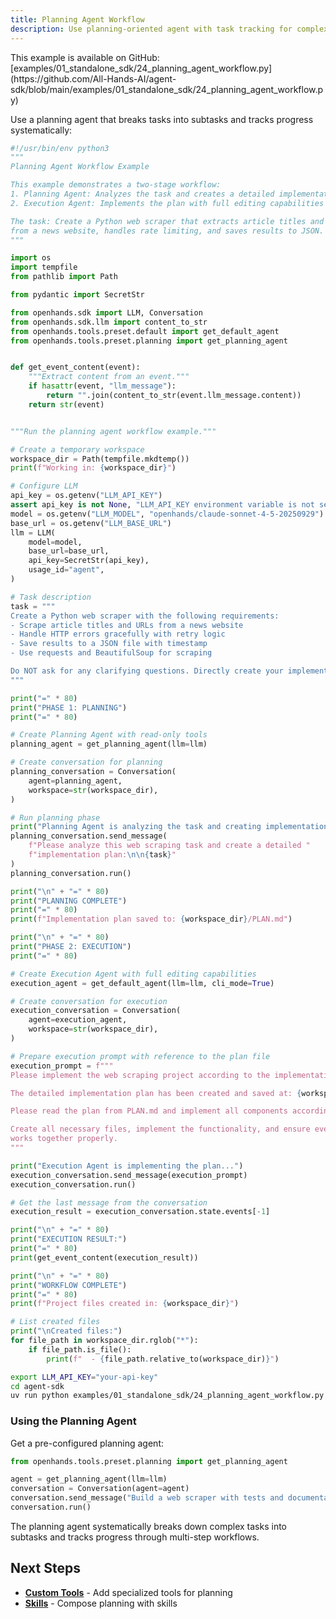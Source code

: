 ```yaml
---
title: Planning Agent Workflow
description: Use planning-oriented agent with task tracking for complex multi-step workflows.
---
```


<Note>
This example is available on GitHub: [examples/01_standalone_sdk/24_planning_agent_workflow.py](https://github.com/All-Hands-AI/agent-sdk/blob/main/examples/01_standalone_sdk/24_planning_agent_workflow.py)
</Note>

Use a planning agent that breaks tasks into subtasks and tracks progress systematically:

```python icon="python" examples/01_standalone_sdk/24_planning_agent_workflow.py
#!/usr/bin/env python3
"""
Planning Agent Workflow Example

This example demonstrates a two-stage workflow:
1. Planning Agent: Analyzes the task and creates a detailed implementation plan
2. Execution Agent: Implements the plan with full editing capabilities

The task: Create a Python web scraper that extracts article titles and URLs
from a news website, handles rate limiting, and saves results to JSON.
"""

import os
import tempfile
from pathlib import Path

from pydantic import SecretStr

from openhands.sdk import LLM, Conversation
from openhands.sdk.llm import content_to_str
from openhands.tools.preset.default import get_default_agent
from openhands.tools.preset.planning import get_planning_agent


def get_event_content(event):
    """Extract content from an event."""
    if hasattr(event, "llm_message"):
        return "".join(content_to_str(event.llm_message.content))
    return str(event)


"""Run the planning agent workflow example."""

# Create a temporary workspace
workspace_dir = Path(tempfile.mkdtemp())
print(f"Working in: {workspace_dir}")

# Configure LLM
api_key = os.getenv("LLM_API_KEY")
assert api_key is not None, "LLM_API_KEY environment variable is not set."
model = os.getenv("LLM_MODEL", "openhands/claude-sonnet-4-5-20250929")
base_url = os.getenv("LLM_BASE_URL")
llm = LLM(
    model=model,
    base_url=base_url,
    api_key=SecretStr(api_key),
    usage_id="agent",
)

# Task description
task = """
Create a Python web scraper with the following requirements:
- Scrape article titles and URLs from a news website
- Handle HTTP errors gracefully with retry logic
- Save results to a JSON file with timestamp
- Use requests and BeautifulSoup for scraping

Do NOT ask for any clarifying questions. Directly create your implementation plan.
"""

print("=" * 80)
print("PHASE 1: PLANNING")
print("=" * 80)

# Create Planning Agent with read-only tools
planning_agent = get_planning_agent(llm=llm)

# Create conversation for planning
planning_conversation = Conversation(
    agent=planning_agent,
    workspace=str(workspace_dir),
)

# Run planning phase
print("Planning Agent is analyzing the task and creating implementation plan...")
planning_conversation.send_message(
    f"Please analyze this web scraping task and create a detailed "
    f"implementation plan:\n\n{task}"
)
planning_conversation.run()

print("\n" + "=" * 80)
print("PLANNING COMPLETE")
print("=" * 80)
print(f"Implementation plan saved to: {workspace_dir}/PLAN.md")

print("\n" + "=" * 80)
print("PHASE 2: EXECUTION")
print("=" * 80)

# Create Execution Agent with full editing capabilities
execution_agent = get_default_agent(llm=llm, cli_mode=True)

# Create conversation for execution
execution_conversation = Conversation(
    agent=execution_agent,
    workspace=str(workspace_dir),
)

# Prepare execution prompt with reference to the plan file
execution_prompt = f"""
Please implement the web scraping project according to the implementation plan.

The detailed implementation plan has been created and saved at: {workspace_dir}/PLAN.md

Please read the plan from PLAN.md and implement all components according to it.

Create all necessary files, implement the functionality, and ensure everything
works together properly.
"""

print("Execution Agent is implementing the plan...")
execution_conversation.send_message(execution_prompt)
execution_conversation.run()

# Get the last message from the conversation
execution_result = execution_conversation.state.events[-1]

print("\n" + "=" * 80)
print("EXECUTION RESULT:")
print("=" * 80)
print(get_event_content(execution_result))

print("\n" + "=" * 80)
print("WORKFLOW COMPLETE")
print("=" * 80)
print(f"Project files created in: {workspace_dir}")

# List created files
print("\nCreated files:")
for file_path in workspace_dir.rglob("*"):
    if file_path.is_file():
        print(f"  - {file_path.relative_to(workspace_dir)}")
```

```bash Running the Example
export LLM_API_KEY="your-api-key"
cd agent-sdk
uv run python examples/01_standalone_sdk/24_planning_agent_workflow.py
```

### Using the Planning Agent

Get a pre-configured planning agent:

```python highlight={3-4}
from openhands.tools.preset.planning import get_planning_agent

agent = get_planning_agent(llm=llm)
conversation = Conversation(agent=agent)
conversation.send_message("Build a web scraper with tests and documentation")
conversation.run()
```

The planning agent systematically breaks down complex tasks into subtasks and tracks progress through multi-step workflows.

## Next Steps

- **[Custom Tools](/sdk/guides/custom-tools)** - Add specialized tools for planning
- **[Skills](/sdk/guides/activate-skill)** - Compose planning with skills
